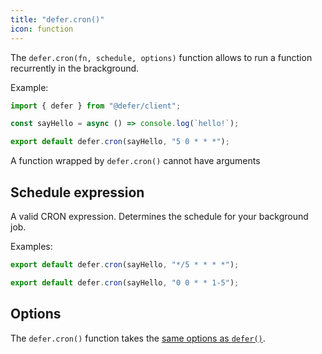 ```yaml
---
title: "defer.cron()"
icon: function
---
```


The `defer.cron(fn, schedule, options)` function allows to run a function recurrently in the brackground.

Example:

```js
import { defer } from "@defer/client";

const sayHello = async () => console.log(`hello!`);

export default defer.cron(sayHello, "5 0 * * *");
```

<Warning>A function wrapped by `defer.cron()` cannot have arguments</Warning>

## Schedule expression

<ResponseField name="schedule" type="string">
A valid CRON expression. Determines the schedule for your background job.

Examples:

  <CodeGroup>

```js Every 5 minutes
export default defer.cron(sayHello, "*/5 * * * *");
```

```js Every weekday from Monday to Friday
export default defer.cron(sayHello, "0 0 * * 1-5");
```

  </CodeGroup>

</ResponseField>

## Options

The `defer.cron()` function takes the [same options as `defer()`](/references/defer-client/defer#options).
